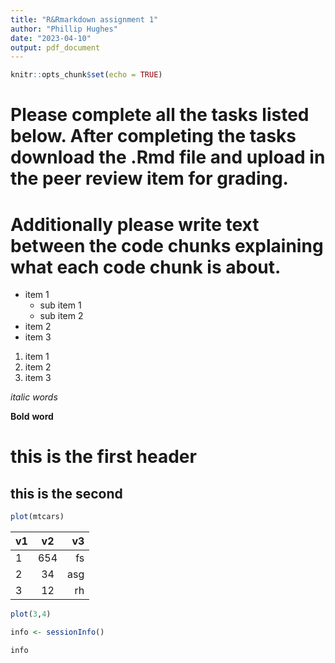 ```yaml
---
title: "R&Rmarkdown assignment 1"
author: "Phillip Hughes"
date: "2023-04-10"
output: pdf_document
---
```


```r
knitr::opts_chunk$set(echo = TRUE)
```

# Please complete all the tasks listed below. After completing the tasks download the .Rmd file and upload in the peer review item for grading.

# Additionally please write text between the code chunks explaining what each code chunk is about.



* item 1
  + sub item 1
  + sub item 2
* item 2
* item 3


1. item 1
2. item 2
3. item 3


*italic*
*words*


**Bold**
**word**


# this is the first header
## this is the second


```r
plot(mtcars)
```



| v1       |     v2        |  v3 |
|----------|:-------------:|------:|
| 1        |  654          | fs    |
| 2        |    34         |   asg |
|  3       | 12            |    rh |


```r
plot(3,4)
```




```r
info <- sessionInfo()

info
```


